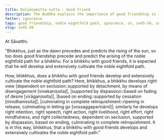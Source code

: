 ```yaml
---
title: Kalyāṇamitta sutta - Good Friend
description: The Buddha explains the importance of good friendship in the development and cultivation of the noble eightfold path.
fetter: ignorance
tags: good friendship, noble eightfold path, ignorance, sn, sn45-56, sn45
slug: sn45.49
---
```


At Sāvatthi.

"Bhikkhus, just as the dawn precedes and predicts the rising of the sun, so too does good friendship precede and predict the arising of the noble eightfold path for a bhikkhu. For a bhikkhu with good friends, it is expected that he will develop and extensively cultivate the noble eightfold path.

How, bhikkhus, does a bhikkhu with good friends develop and extensively cultivate the noble eightfold path? Here, bhikkhus, a bhikkhu develops right view |dependent on seclusion::supported by detachment, by means of disengagement [vivekanissita]|, |supported by dispassion::based on fading of desire [virāganissita]|, |based on ending::supported by cessation [nirodhanissita]|, |culminating in complete relinquishment::ripening in release, culminating in letting go [vossaggapariṇāmī]|; similarly he develops right intention, right speech, right action, right livelihood, right effort, right mindfulness, and right collectedness, dependent on seclusion, supported by dispassion, based on ending, culminating in complete relinquishment. It is in this way, bhikkhus, that a bhikkhu with good friends develops and extensively cultivates the noble eightfold path."